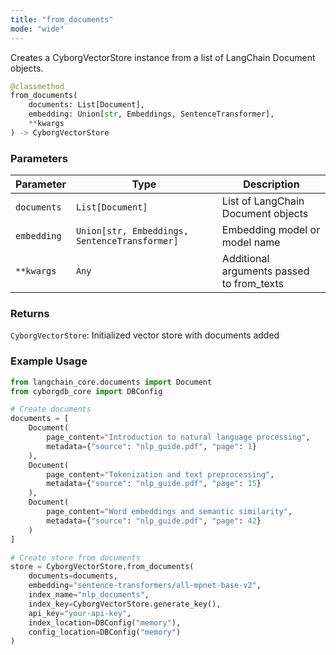 ```yaml
---
title: "from_documents"
mode: "wide"
---
```


Creates a CyborgVectorStore instance from a list of LangChain Document objects.

```python
@classmethod
from_documents(
    documents: List[Document],
    embedding: Union[str, Embeddings, SentenceTransformer],
    **kwargs
) -> CyborgVectorStore
```

### Parameters

| Parameter | Type | Description |
|-----------|------|-------------|
| `documents` | `List[Document]` | List of LangChain Document objects |
| `embedding` | `Union[str, Embeddings, SentenceTransformer]` | Embedding model or model name |
| `**kwargs` | `Any` | Additional arguments passed to from_texts |

### Returns

`CyborgVectorStore`: Initialized vector store with documents added

### Example Usage

```python
from langchain_core.documents import Document
from cyborgdb_core import DBConfig

# Create documents
documents = [
    Document(
        page_content="Introduction to natural language processing",
        metadata={"source": "nlp_guide.pdf", "page": 1}
    ),
    Document(
        page_content="Tokenization and text preprocessing",
        metadata={"source": "nlp_guide.pdf", "page": 15}
    ),
    Document(
        page_content="Word embeddings and semantic similarity",
        metadata={"source": "nlp_guide.pdf", "page": 42}
    )
]

# Create store from documents
store = CyborgVectorStore.from_documents(
    documents=documents,
    embedding="sentence-transformers/all-mpnet-base-v2",
    index_name="nlp_documents",
    index_key=CyborgVectorStore.generate_key(),
    api_key="your-api-key",
    index_location=DBConfig("memory"),
    config_location=DBConfig("memory")
)
```